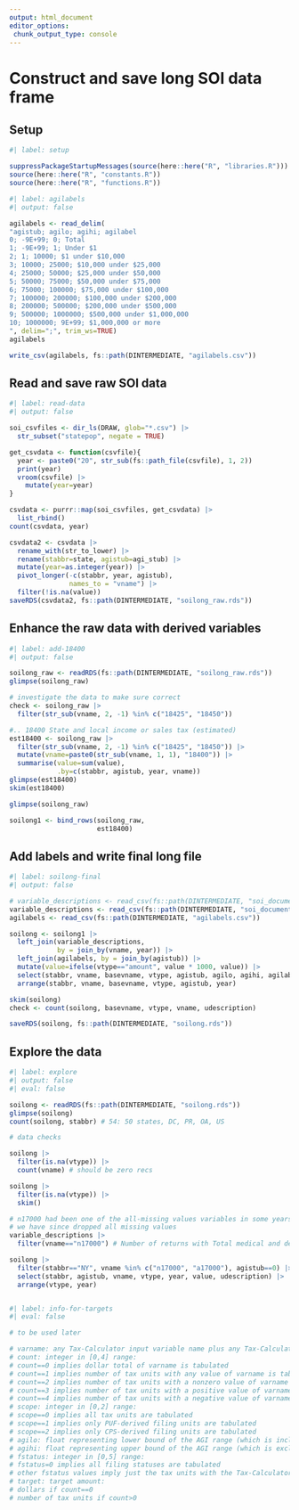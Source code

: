 ```yaml
---
output: html_document
editor_options: 
 chunk_output_type: console
---
```


# Construct and save long SOI data frame

## Setup

```r
#| label: setup

suppressPackageStartupMessages(source(here::here("R", "libraries.R")))
source(here::here("R", "constants.R"))
source(here::here("R", "functions.R"))

```

```r
#| label: agilabels
#| output: false

agilabels <- read_delim(
"agistub; agilo; agihi; agilabel
0; -9E+99; 0; Total
1; -9E+99; 1; Under $1
2; 1; 10000; $1 under $10,000
3; 10000; 25000; $10,000 under $25,000
4; 25000; 50000; $25,000 under $50,000
5; 50000; 75000; $50,000 under $75,000
6; 75000; 100000; $75,000 under $100,000
7; 100000; 200000; $100,000 under $200,000
8; 200000; 500000; $200,000 under $500,000
9; 500000; 1000000; $500,000 under $1,000,000
10; 1000000; 9E+99; $1,000,000 or more
", delim=";", trim_ws=TRUE)
agilabels

write_csv(agilabels, fs::path(DINTERMEDIATE, "agilabels.csv"))

```


## Read and save raw SOI data

```r
#| label: read-data
#| output: false

soi_csvfiles <- dir_ls(DRAW, glob="*.csv") |> 
  str_subset("statepop", negate = TRUE)

get_csvdata <- function(csvfile){
  year <- paste0("20", str_sub(fs::path_file(csvfile), 1, 2))
  print(year)
  vroom(csvfile) |> 
    mutate(year=year)
}

csvdata <- purrr::map(soi_csvfiles, get_csvdata) |> 
  list_rbind()
count(csvdata, year)

csvdata2 <- csvdata |> 
  rename_with(str_to_lower) |> 
  rename(stabbr=state, agistub=agi_stub) |> 
  mutate(year=as.integer(year)) |> 
  pivot_longer(-c(stabbr, year, agistub),
               names_to = "vname") |> 
  filter(!is.na(value))
saveRDS(csvdata2, fs::path(DINTERMEDIATE, "soilong_raw.rds"))

```

## Enhance the raw data with derived variables


```r
#| label: add-18400
#| output: false

soilong_raw <- readRDS(fs::path(DINTERMEDIATE, "soilong_raw.rds"))
glimpse(soilong_raw)

# investigate the data to make sure correct
check <- soilong_raw |> 
  filter(str_sub(vname, 2, -1) %in% c("18425", "18450"))

#.. 18400 State and local income or sales tax (estimated)
est18400 <- soilong_raw |> 
  filter(str_sub(vname, 2, -1) %in% c("18425", "18450")) |> 
  mutate(vname=paste0(str_sub(vname, 1, 1), "18400")) |> 
  summarise(value=sum(value),
            .by=c(stabbr, agistub, year, vname))
glimpse(est18400)
skim(est18400)

glimpse(soilong_raw)

soilong1 <- bind_rows(soilong_raw,
                      est18400)

```


## Add labels and write final long file

```r
#| label: soilong-final
#| output: false

# variable_descriptions <- read_csv(fs::path(DINTERMEDIATE, "soi_documentation.csv"))
variable_descriptions <- read_csv(fs::path(DINTERMEDIATE, "soi_documentation_by_year.csv"))
agilabels <- read_csv(fs::path(DINTERMEDIATE, "agilabels.csv"))

soilong <- soilong1 |> 
  left_join(variable_descriptions,
            by = join_by(vname, year)) |> 
  left_join(agilabels, by = join_by(agistub)) |> 
  mutate(value=ifelse(vtype=="amount", value * 1000, value)) |> 
  select(stabbr, vname, basevname, vtype, agistub, agilo, agihi, agilabel, year, value, udescription, description) |> 
  arrange(stabbr, vname, basevname, vtype, agistub, year)

skim(soilong)
check <- count(soilong, basevname, vtype, vname, udescription)

saveRDS(soilong, fs::path(DINTERMEDIATE, "soilong.rds"))

```


## Explore the data

```r
#| label: explore
#| output: false
#| eval: false

soilong <- readRDS(fs::path(DINTERMEDIATE, "soilong.rds"))
glimpse(soilong)
count(soilong, stabbr) # 54: 50 states, DC, PR, OA, US

# data checks

soilong |>
  filter(is.na(vtype)) |>
  count(vname) # should be zero recs

soilong |>
  filter(is.na(vtype)) |> 
  skim() 

# n17000 had been one of the all-missing values variables in some years
# we have since dropped all missing values
variable_descriptions |> 
  filter(vname=="n17000") # Number of returns with Total medical and dental expense deduction

soilong |> 
  filter(stabbr=="NY", vname %in% c("n17000", "a17000"), agistub==0) |> 
  select(stabbr, agistub, vname, vtype, year, value, udescription) |> 
  arrange(vtype, year)



```



```r
#| label: info-for-targets
#| eval: false

# to be used later

# varname: any Tax-Calculator input variable name plus any Tax-Calculator calculated variable in the list of cached variables in the tmd/storage/__init__.py file
# count: integer in [0,4] range:
# count==0 implies dollar total of varname is tabulated
# count==1 implies number of tax units with any value of varname is tabulated
# count==2 implies number of tax units with a nonzero value of varname is tabulated
# count==3 implies number of tax units with a positive value of varname is tabulated
# count==4 implies number of tax units with a negative value of varname is tabulated
# scope: integer in [0,2] range:
# scope==0 implies all tax units are tabulated
# scope==1 implies only PUF-derived filing units are tabulated
# scope==2 implies only CPS-derived filing units are tabulated
# agilo: float representing lower bound of the AGI range (which is included in the range) that is tabulated.
# agihi: float representing upper bound of the AGI range (which is excluded from the range) that is tabulated.
# fstatus: integer in [0,5] range:
# fstatus=0 implies all filing statuses are tabulated
# other fstatus values imply just the tax units with the Tax-Calculator MARS variable equal to fstatus are included in the tabulation
# target: target amount:
# dollars if count==0
# number of tax units if count>0

```
